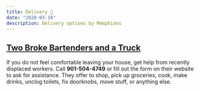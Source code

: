 ```yaml
---
title: Delivery 🚚
date: "2020-03-18"
description: Delivery options by Memphians
---
```


## [Two Broke Bartenders and a Truck](https://www.twobrokebartenders.com/)
If you do not feel comfortable leaving your house, get help from recently displaced workers. Call **901-504-4749** or fill out the form on their website to ask for assistance. They offer to shop, pick up groceries, cook, make drinks, unclog toilets, fix doorknobs, move stuff, or anything else.

